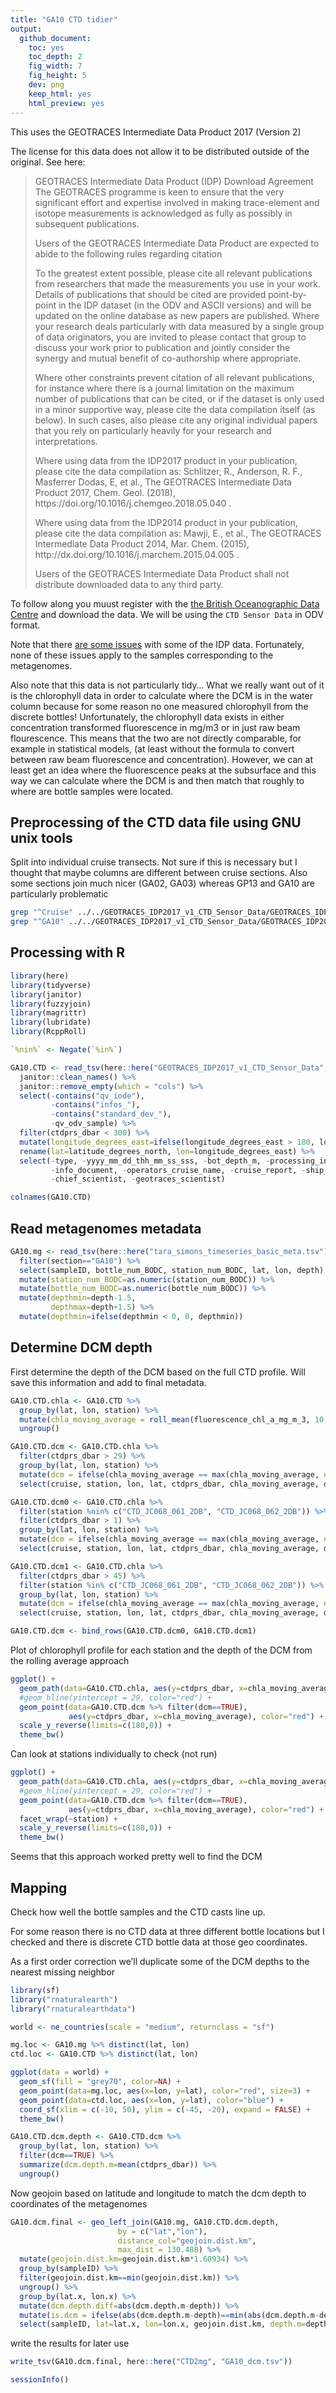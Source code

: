 ```yaml
---
title: "GA10 CTD tidier"
output:   
  github_document:
    toc: yes
    toc_depth: 2
    fig_width: 7
    fig_height: 5
    dev: png
    keep_html: yes
    html_preview: yes
---
```


This uses the GEOTRACES Intermediate Data Product 2017 (Version 2)

The license for this data does not allow it to be distributed outside of the original. See here:

> GEOTRACES Intermediate Data Product (IDP) Download Agreement
> The GEOTRACES programme is keen to ensure that the very significant effort and expertise involved in making trace-element and isotope measurements is acknowledged as fully as possibly in subsequent publications.
>
>Users of the GEOTRACES Intermediate Data Product are expected to abide to the following rules regarding citation
>
>To the greatest extent possible, please cite all relevant publications from researchers that made the measurements you use in your work. Details of publications that should be cited are provided point-by-point in the IDP dataset (in the ODV and ASCII versions) and will be updated on the online database as new papers are published. Where your research deals particularly with data measured by a single group of data originators, you are invited to please contact that group to discuss your work prior to publication and jointly consider the synergy and mutual benefit of co-authorship where appropriate.
>
>Where other constraints prevent citation of all relevant publications, for instance where there is a journal limitation on the maximum number of publications that can be cited, or if the dataset is only used in a minor supportive way, please cite the data compilation itself (as below). In such cases, also please cite any original individual papers that you rely on particularly heavily for your research and interpretations.
>
>Where using data from the IDP2017 product in your publication, please cite the data compilation as: Schlitzer, R., Anderson, R. F., Masferrer Dodas, E, et al., The GEOTRACES Intermediate Data Product 2017, Chem. Geol. (2018), https://doi.org/10.1016/j.chemgeo.2018.05.040 .
>
>Where using data from the IDP2014 product in your publication, please cite the data compilation as: Mawji, E., et al., The GEOTRACES Intermediate Data Product 2014, Mar. Chem. (2015), http://dx.doi.org/10.1016/j.marchem.2015.04.005 .
>
>Users of the GEOTRACES Intermediate Data Product shall not distribute downloaded data to any third party.

To follow along you muust register with the [the British Oceanographic Data Centre](https://www.bodc.ac.uk/geotraces/data/idp2017/) and download the data. We will be using the `CTD Sensor Data` in ODV format.

Note that there [are some issues](https://www.bodc.ac.uk/data/documents/nodb/544232/) with some of the IDP data. Fortunately, none of these issues apply to the samples corresponding to the metagenomes.

Also note that this data is not particularly tidy... What we really want out of it is the chlorophyll data in order to calculate where the DCM is in the water column because for some reason no one measured chlorophyll from the discrete bottles! Unfortunately, the chlorophyll data exists in either concentration transformed fluorescence in mg/m3 or in just raw beam flourescence. This means that the two are not directly comparable, for example in statistical models, (at least without the formula to convert between raw beam fluorescence and concentration). However, we can at least get an idea where the fluorescence peaks at the subsurface and this way we can calculate where the DCM is and then match that roughly to where are bottle samples were located.

## Preprocessing of the CTD data file using GNU unix tools
Split into individual cruise transects. Not sure if this is necessary but I thought that maybe columns are different between cruise sections. Also some sections join much nicer (GA02, GA03) whereas GP13 and GA10 are particularly problematic

```bash
grep "^Cruise" ../../GEOTRACES_IDP2017_v1_CTD_Sensor_Data/GEOTRACES_IDP2017_v1_CTD_Sensor_Data.odv_1c69fb81_1.txt > ../../GEOTRACES_IDP2017_v1_CTD_Sensor_Data/GA10_CTD.tsv
grep "^GA10" ../../GEOTRACES_IDP2017_v1_CTD_Sensor_Data/GEOTRACES_IDP2017_v1_CTD_Sensor_Data.odv_1c69fb81_1.txt >> ../../GEOTRACES_IDP2017_v1_CTD_Sensor_Data/GA10_CTD.tsv
```

## Processing with R
```r
library(here)
library(tidyverse)
library(janitor)
library(fuzzyjoin)
library(magrittr)
library(lubridate)
library(RcppRoll)

`%nin%` <- Negate(`%in%`)
```

```r
GA10.CTD <- read_tsv(here::here("GEOTRACES_IDP2017_v1_CTD_Sensor_Data", "GA10_CTD.tsv"), col_names = TRUE) %>%
  janitor::clean_names() %>%
  janitor::remove_empty(which = "cols") %>%
  select(-contains("qv_iode"), 
         -contains("infos_"), 
         -contains("standard_dev_"), 
         -qv_odv_sample) %>%
  filter(ctdprs_dbar < 300) %>%
  mutate(longitude_degrees_east=ifelse(longitude_degrees_east > 180, longitude_degrees_east-360, longitude_degrees_east)) %>%
  rename(lat=latitude_degrees_north, lon=longitude_degrees_east) %>%
  select(-type, -yyyy_mm_dd_thh_mm_ss_sss, -bot_depth_m, -processing_info, 
         -info_document, -operators_cruise_name, -cruise_report, -ship_name, 
         -chief_scientist, -geotraces_scientist)
```

```r
colnames(GA10.CTD)
```

## Read metagenomes metadata
```r
GA10.mg <- read_tsv(here::here("tara_simons_timeseries_basic_meta.tsv")) %>% 
  filter(section=="GA10") %>% 
  select(sampleID, bottle_num_BODC, station_num_BODC, lat, lon, depth) %>%
  mutate(station_num_BODC=as.numeric(station_num_BODC)) %>%
  mutate(bottle_num_BODC=as.numeric(bottle_num_BODC)) %>%
  mutate(depthmin=depth-1.5,
         depthmax=depth+1.5) %>%
  mutate(depthmin=ifelse(depthmin < 0, 0, depthmin))
```

## Determine DCM depth
First determine the depth of the DCM based on the full CTD profile. Will save this information and add to final metadata.
```r
GA10.CTD.chla <- GA10.CTD %>%
  group_by(lat, lon, station) %>%
  mutate(chla_moving_average = roll_mean(fluorescence_chl_a_mg_m_3, 10, align="center", fill=NA)) %>%
  ungroup()

GA10.CTD.dcm <- GA10.CTD.chla %>%
  filter(ctdprs_dbar > 29) %>%
  group_by(lat, lon, station) %>%
  mutate(dcm = ifelse(chla_moving_average == max(chla_moving_average, na.rm=T), TRUE, FALSE)) %>%
  select(cruise, station, lon, lat, ctdprs_dbar, chla_moving_average, dcm)

GA10.CTD.dcm0 <- GA10.CTD.chla %>%
  filter(station %nin% c("CTD_JC068_061_2DB", "CTD_JC068_062_2DB")) %>%
  filter(ctdprs_dbar > 1) %>%
  group_by(lat, lon, station) %>%
  mutate(dcm = ifelse(chla_moving_average == max(chla_moving_average, na.rm=T), TRUE, FALSE)) %>%
  select(cruise, station, lon, lat, ctdprs_dbar, chla_moving_average, dcm)

GA10.CTD.dcm1 <- GA10.CTD.chla %>%
  filter(ctdprs_dbar > 45) %>%
  filter(station %in% c("CTD_JC068_061_2DB", "CTD_JC068_062_2DB")) %>%
  group_by(lat, lon, station) %>%
  mutate(dcm = ifelse(chla_moving_average == max(chla_moving_average, na.rm=T), TRUE, FALSE)) %>%
  select(cruise, station, lon, lat, ctdprs_dbar, chla_moving_average, dcm)

GA10.CTD.dcm <- bind_rows(GA10.CTD.dcm0, GA10.CTD.dcm1)
```

Plot of chlorophyll profile for each station and the depth of the DCM from the rolling average approach
```r
ggplot() +
  geom_path(data=GA10.CTD.chla, aes(y=ctdprs_dbar, x=chla_moving_average), size=0.15) +
  #geom_hline(yintercept = 29, color="red") +
  geom_point(data=GA10.CTD.dcm %>% filter(dcm==TRUE), 
             aes(y=ctdprs_dbar, x=chla_moving_average), color="red") +
  scale_y_reverse(limits=c(180,0)) +
  theme_bw()
```

Can look at stations individually to check (not run)
```r
ggplot() +
  geom_path(data=GA10.CTD.chla, aes(y=ctdprs_dbar, x=chla_moving_average), size=0.15) +
  #geom_hline(yintercept = 29, color="red") +
  geom_point(data=GA10.CTD.dcm %>% filter(dcm==TRUE), 
             aes(y=ctdprs_dbar, x=chla_moving_average), color="red") +
  facet_wrap(~station) +
  scale_y_reverse(limits=c(180,0)) +
  theme_bw()
```

Seems that this approach worked pretty well to find the DCM 

## Mapping
Check how well the bottle samples and the CTD casts line up.

For some reason there is no CTD data at three different bottle locations but I checked and there is discrete CTD bottle data at those geo coordinates.

As a first order correction we'll duplicate some of the DCM depths to the nearest missing neighbor

```r
library(sf)
library("rnaturalearth")
library("rnaturalearthdata")

world <- ne_countries(scale = "medium", returnclass = "sf")

mg.loc <- GA10.mg %>% distinct(lat, lon)
ctd.loc <- GA10.CTD %>% distinct(lat, lon)

ggplot(data = world) + 
  geom_sf(fill = "grey70", color=NA) +
  geom_point(data=mg.loc, aes(x=lon, y=lat), color="red", size=3) +
  geom_point(data=ctd.loc, aes(x=lon, y=lat), color="blue") +
  coord_sf(xlim = c(-10, 50), ylim = c(-45, -20), expand = FALSE) +
  theme_bw()
```

```r
GA10.CTD.dcm.depth <- GA10.CTD.dcm %>%
  group_by(lat, lon, station) %>%
  filter(dcm==TRUE) %>%
  summarize(dcm.depth.m=mean(ctdprs_dbar)) %>% 
  ungroup()
```

Now geojoin based on latitude and longitude to match the dcm depth to coordinates of the metagenomes
```r
GA10.dcm.final <- geo_left_join(GA10.mg, GA10.CTD.dcm.depth, 
                        by = c("lat","lon"),
                        distance_col="geojoin.dist.km",
                        max_dist = 130.488) %>%
  mutate(geojoin.dist.km=geojoin.dist.km*1.60934) %>%
  group_by(sampleID) %>%
  filter(geojoin.dist.km==min(geojoin.dist.km)) %>%
  ungroup() %>%
  group_by(lat.x, lon.x) %>%
  mutate(dcm.depth.diff=abs(dcm.depth.m-depth)) %>%
  mutate(is.dcm = ifelse(abs(dcm.depth.m-depth)==min(abs(dcm.depth.m-depth)), "yes", "no")) %>%
  select(sampleID, lat=lat.x, lon=lon.x, geojoin.dist.km, depth.m=depth, dcm.depth.m, dcm.depth.diff, is.dcm)
```

write the results for later use
```r
write_tsv(GA10.dcm.final, here::here("CTD2mg", "GA10_dcm.tsv"))
```

```r
sessionInfo()
```

